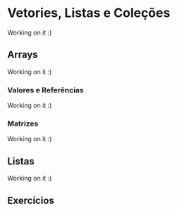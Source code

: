 # Vetories, Listas e Coleções

Working on it :)

## Arrays

Working on it :)

### Valores e Referências

Working on it :)

### Matrizes

Working on it :)

## Listas

Working on it :)

## Exercícios {-}